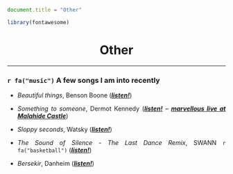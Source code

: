 ```js
document.title = "Other"
```

```r
library(fontawesome)
```

<div align="center">
# Other 
<div>


****

<div align="justify">

### `r fa("music")` A few songs I am into recently

* *Beautiful things*, Benson Boone (*<a href="https://open.spotify.com/track/6tNQ70jh4OwmPGpYy6R2o9?si=9fa2d6ebee154cd0" target="_blank">**listen!**</a>*)

* *Something to someone*, Dermot Kennedy (*<a href="https://open.spotify.com/track/4AQXIIhoKpkn7gMMS4StAY?si=ef87a4ed5628493b" target="_blank">**listen!**</a>* -- *<a href="https://www.youtube.com/watch?v=qk8pqYTQIAE" target="_blank">**marvellous live at Malahide Castle**</a>*)

* *Sloppy seconds*, Watsky (*<a href="https://open.spotify.com/track/6ekWVvw642aQsT3AfnCiTz?si=2f32bc6d76774227" target="_blank">**listen!**</a>*)

* *The Sound of Silence - The Last Dance Remix*, SWANN `r fa("basketball")` (*<a href="https://open.spotify.com/track/1eNHGRkKfIoJis7s9g9K8S?si=03d46012d3144a20" target="_blank">**listen!**</a>*)

* *Bersekir*, Danheim (*<a href="https://open.spotify.com/track/5xq2Ucj8Pl9jcPcmzO7UAD?si=69de74e6d7934cb8" target="_blank">**listen!**</a>*)

<br />